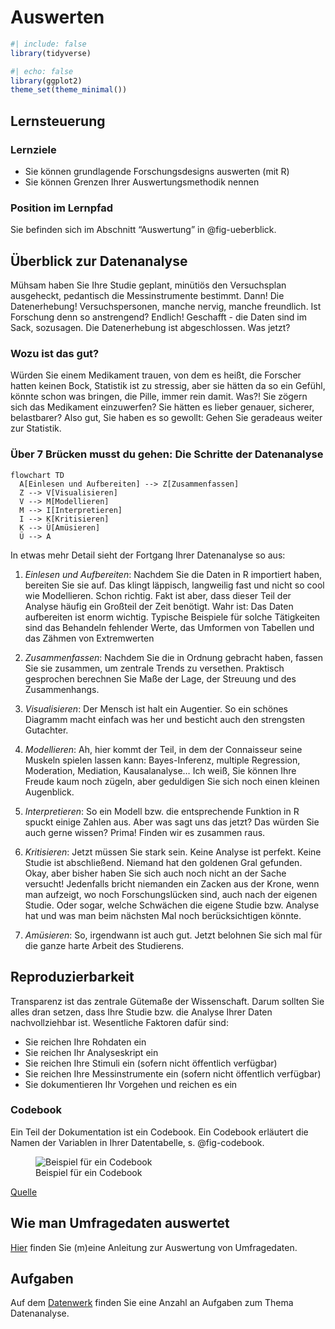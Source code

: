 # Auswerten


```r
#| include: false
library(tidyverse)
```


```r
#| echo: false
library(ggplot2)
theme_set(theme_minimal())
```

## Lernsteuerung


### Lernziele


- Sie können grundlagende Forschungsdesigns auswerten (mit R)
- Sie können Grenzen Ihrer Auswertungsmethodik nennen



### Position im Lernpfad

Sie befinden sich im Abschnitt "Auswertung" in @fig-ueberblick.




## Überblick zur Datenanalyse


Mühsam haben Sie Ihre Studie geplant, minütiös den Versuchsplan ausgeheckt, pedantisch die Messinstrumente bestimmt.
Dann! Die Datenerhebung! Versuchspersonen, manche nervig, manche freundlich.
Ist Forschung denn so anstrengend?
Endlich! Geschafft - die Daten sind im Sack, sozusagen.
Die Datenerhebung ist abgeschlossen.
Was jetzt?


### Wozu ist das gut?

Würden Sie einem Medikament trauen, von dem es heißt, die Forscher hatten keinen Bock, Statistik ist zu stressig, aber sie hätten da so ein Gefühl, könnte schon was bringen, die Pille, immer rein damit.
Was?! Sie zögern sich das Medikament einzuwerfen?
Sie hätten es lieber genauer, sicherer, belastbarer?
Also gut, Sie haben es so gewollt: Gehen Sie geradeaus weiter zur Statistik.



### Über 7 Brücken musst du gehen: Die Schritte der Datenanalyse


 
```mermaid
flowchart TD
  A[Einlesen und Aufbereiten] --> Z[Zusammenfassen]
  Z --> V[Visualisieren]
  V --> M[Modellieren]
  M --> I[Interpretieren]
  I --> K[Kritisieren]
  K --> Ü[Amüsieren]
  Ü --> A
```




In etwas mehr Detail sieht der Fortgang Ihrer Datenanalyse so aus:


1. *Einlesen und Aufbereiten*: Nachdem Sie die Daten in R importiert haben, bereiten Sie sie auf. Das klingt läppisch, langweilig fast und nicht so cool wie Modellieren. Schon richtig. Fakt ist aber, dass dieser Teil der Analyse häufig ein Großteil  der Zeit benötigt. Wahr ist: Das Daten aufbereiten ist enorm wichtig. Typische Beispiele für solche Tätigkeiten sind das Behandeln fehlender Werte, das Umformen von Tabellen und das Zähmen von Extremwerten

2. *Zusammenfassen*: Nachdem Sie die in Ordnung gebracht haben, fassen Sie sie zusammen, um zentrale Trends zu versethen. Praktisch gesprochen berechnen Sie Maße der Lage, der Streuung und des Zusammenhangs.

3. *Visualisieren*: Der Mensch ist halt ein Augentier. So ein schönes Diagramm macht einfach was her und besticht auch den strengsten Gutachter.

3. *Modellieren*: Ah, hier kommt der Teil, in dem der Connaisseur seine Muskeln spielen lassen kann: Bayes-Inferenz, multiple Regression, Moderation, Mediation, Kausalanalyse... Ich weiß, Sie können Ihre Freude kaum noch zügeln, aber geduldigen Sie sich noch einen kleinen Augenblick.

4. *Interpretieren*: So ein Modell bzw. die entsprechende Funktion in R spuckt einige Zahlen aus. Aber was sagt uns das jetzt? Das würden Sie auch gerne wissen? Prima! Finden wir es zusammen raus.

5. *Kritisieren*: Jetzt müssen Sie stark sein. Keine Analyse ist perfekt. Keine Studie ist abschließend. Niemand hat den goldenen Gral gefunden. Okay, aber bisher haben Sie sich auch noch nicht an der Sache versucht! Jedenfalls bricht niemanden ein Zacken aus der Krone, wenn man aufzeigt, wo noch Forschungslücken sind, auch nach der eigenen Studie. Oder sogar, welche Schwächen die eigene Studie bzw. Analyse hat und was man beim nächsten Mal noch berücksichtigen könnte.

6. *Amüsieren*: So, irgendwann ist auch gut. Jetzt belohnen Sie sich mal für die ganze harte Arbeit des Studierens.



## Reproduzierbarkeit

Transparenz ist das zentrale Gütemaße der Wissenschaft.
Darum sollten Sie alles dran setzen, dass Ihre Studie bzw. die Analyse Ihrer Daten nachvollziehbar ist.
Wesentliche Faktoren dafür sind:

- Sie reichen Ihre Rohdaten ein
- Sie reichen Ihr Analyseskript ein
- Sie reichen Ihre Stimuli ein (sofern nicht öffentlich verfügbar)
- Sie reichen Ihre Messinstrumente ein (sofern nicht öffentlich verfügbar)
- Sie dokumentieren Ihr Vorgehen und reichen es ein




### Codebook

Ein Teil der Dokumentation ist ein Codebook. Ein Codebook erläutert die Namen der Variablen in Ihrer Datentabelle, s. @fig-codebook.

![Beispiel für ein Codebook](img/codebook.jpg){#fig-codebook}

[Quelle](https://www.psycharchives.org/en/item/8b13c82b-1c31-481a-b4be-0d5779d87033)



## Wie man Umfragedaten auswertet


[Hier](https://sebastiansauer.github.io/umfragen-auswerten/index.html) finden Sie (m)eine Anleitung zur Auswertung von Umfragedaten.



<!-- TODO Within-Designs auswerten -->

<!-- ## Fallstudien -->


<!-- ### Within-Design 1 -->



## Aufgaben


Auf dem [Datenwerk](https://datenwerk.netlify.app/) finden Sie eine Anzahl an Aufgaben zum Thema Datenanalyse.
